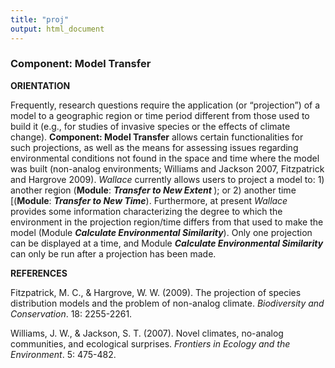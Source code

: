 ```yaml
---
title: "proj"
output: html_document
---
```


### **Component: Model Transfer**

**ORIENTATION**

Frequently, research questions require the application (or "projection") of a model to a geographic region or time period different from those used to build it (e.g., for studies of invasive species or the effects of climate change). **Component: Model Transfer** allows certain functionalities for such projections, as well as the means for assessing issues regarding environmental conditions not found in the space and time where the model was built (non-analog environments; Williams and Jackson 2007, Fitzpatrick and Hargrove 2009). *Wallace* currently allows users to project a model to: 1) another region (**Module**: ***Transfer to New Extent ***); or 2) another time [(**Module**: ***Transfer to New Time***). Furthermore, at present *Wallace* provides some information characterizing the degree to which the environment in the projection region/time differs from that used to make the model (Module ***Calculate Environmental Similarity***). Only one projection can be displayed at a time, and Module ***Calculate Environmental Similarity*** can only be run after a projection has been made.

**REFERENCES**

Fitzpatrick, M. C., & Hargrove, W. W. (2009). The projection of species distribution models and the problem of non-analog climate. *Biodiversity and Conservation*. 18: 2255-2261.

Williams, J. W., & Jackson, S. T. (2007). Novel climates, no-analog communities, and ecological surprises. *Frontiers in Ecology and the Environment*. 5: 475-482.
